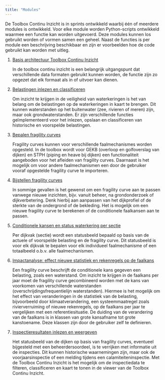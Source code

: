 ---
title: "Modules"
---

De Toolbox Continu Inzicht is in sprints ontwikkeld waarbij één of meerdere modules is ontwikkeld.
Voor elke module worden Python-scripts ontwikkeld waarmee een functie kan worden uitgevoerd.
Deze modules kunnen los gebruikt worden of vormen samen een geheel.
Naast de functies is per module een beschrijving beschikbaar en zijn er voorbeelden hoe de code gebruikt kan worden met uitleg.

1.  [Basis architectuur Toolbox Continu Inzicht](modules/architectuur.qmd)

    In de toolbox continu inzicht is een belangrijk uitgangspunt dat verschillende data formaten gebruikt kunnen worden, de functie zijn zo opgezet dat elk formaat als in of uitvoer kan dienen.

2.  [Belastingen inlezen en classificeren](modules/belastingen.qmd)

    Om inzicht te krijgen in de veiligheid van waterkeringen is het van belang om de belastingen op de waterkeringen in kaart te brengen.
    Dit kunnen waterstanden op het buitenwater (zee, rivieren of meren) zijn, maar ook grondwaterstanden. Er zijn verschillende functies geïmplementeerd voor het inlezen, opslaan en classificeren van historische en voorspelde belastingen.

3.  [Bepalen fragility curves](modules/bepalen_fragility_curves.qmd)

    Fragility curves kunnen voor verschillende faalmechanismes worden opgesteld. In de toolbox wordt voor GEKB (overloop en golfoverslag van dijken) en STPH (piping en heave bij dijken) een functionaliteit aangeboden voor het afleiden van fragility curves. Daarnaast is het mogelijk om voor andere faalmechanismen een door de gebruiker vooraf opgestelde fragility curve te importeren.


4.  [Bijstellen fragility curves](modules/bijstellen_fragility_curves.qmd)

    In sommige gevallen is het gewenst om een fragility curve aan te passen vanwege nieuwe inzichten, bijv. vanuit beheer, na grondonderzoek of dijkverbetering. Denk hierbij aan aanpassen van het dijkprofiel of de sterkte van de ondergrond of de bekleding. Het is mogelijk om een nieuwe fragility curve te berekenen of de conditionele faalkansen aan te passen.

5.  [Conditionele kansen en status waterkering per sectie](modules/kansen_en_status_per_sectie.qmd)

    Per dijkvak (sectie) wordt een statusbeeld bepaald op basis van de actuele of voorspelde belasting en de fragility curve. Dit statusbeeld is voor elk dijkvak te bepalen voor elk individueel faalmechanisme of een totaalbeeld o.b.v. alle faalmechanismen. 

6.  [Impactanalyse: effect nieuwe statistiek en rekenregels op de faalkans](modules/impactanalyse.qmd)

    Een fragility curve beschrijft de conditionele kans gegeven een belasting, zoals een waterstand. Om inzicht te krijgen in de faalkans per jaar moet de fragility curve gecombineerd worden met de kans van voorkomen van verschillende waterstanden (overschrijdingsfrequentielijn waterstanden). Hiermee is het mogelijk om het effect van veranderingen in de statistiek van de belasting, bijvoorbeeld door klimaatverandering, een systeemmaatregel zoals rivierverruiming of nieuwe rekenregels, op de faalkans per jaar te vergelijken met een referentiesituatie. De duiding van de verandering van de faalkans is in klassen van grote kansafname tot grote kanstoename. Deze klassen zijn door de gebruiker zelf te definieren. 

7.  [Inspectieresultaten inlezen en weergeven](modules/inspectieresultaten.qmd)

    Het statusbeeld van de dijken op basis van fragility curves, eventueel bijgesteld met een beheerdersoordeel, is te verrijken met informatie uit de inspecties. Dit kunnen historische waarnemingen zijn, maar ook de voorjaarsinspectie of een melding tijdens een calamiteiteninspectie. Met de Toolbox Continu Inzicht is het mogelijk om de inspectiedata te filteren, classificeren en kaart te tonen in de viewer van de Toolbox Continu Inzicht.
